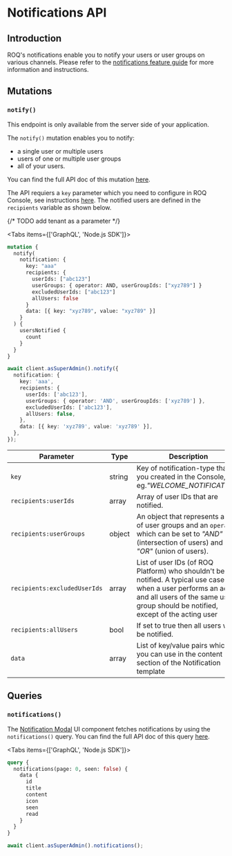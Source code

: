 
# Notifications API

## Introduction

ROQ's notifications enable you to notify your users or user groups on various channels. Please refer to
the [notifications feature guide](/notifications) for more information and instructions.

## Mutations

### `notify()`

<Callout type="info" emoji="ℹ️">
  This endpoint is only available from the server side of your application.
</Callout>

The `notify()` mutation enables you to notify:

* a single user or multiple users
* users of one or multiple user groups
* all of your users.

You can find the full API doc of this mutation [here](https://mars-pp.roq-platform.com/docs/#mutation-notify).

The API requiers a `key` parameter which you need to configure in ROQ Console, see
instructions [here](/notifications#2-create-new-notification-template). The notified users are
defined in the `recipients` variable as shown below.

{/* TODO add tenant as a parameter */}

<Tabs items={['GraphQL', 'Node.js SDK']}><Tab>

```graphql
mutation {
  notify(
    notification: {
      key: "aaa"
      recipients: {
        userIds: ["abc123"]
        userGroups: { operator: AND, userGroupIds: ["xyz789"] }
        excludedUserIds: ["abc123"]
        allUsers: false
      }
      data: [{ key: "xyz789", value: "xyz789" }]
    }
  ) {
    usersNotified {
      count
    }
  }
}

```

</Tab><Tab>
```ts
await client.asSuperAdmin().notify({
  notification: {
    key: 'aaa',
    recipients: {
      userIds: ['abc123'],
      userGroups: { operator: 'AND', userGroupIds: ['xyz789'] },
      excludedUserIds: ['abc123'],
      allUsers: false,
    },
    data: [{ key: 'xyz789', value: 'xyz789' }],
  },
});
```
</Tab></Tabs>

| Parameter                    | Type   | Description                                                                                                                                                                                           |
|------------------------------|--------|-------------------------------------------------------------------------------------------------------------------------------------------------------------------------------------------------------|
| `key`                        | string | Key of notification-type that you created in the Console, eg._"WELCOME_NOTIFICATION"_                                                                                                                 |
| `recipients:userIds`         | array  | Array of user IDs that are notified.                                                                                                                                                                  |
| `recipients:userGroups`      | object | An object that represents a list of user groups and an `operator` which can be set to _"AND"_(intersection of users) and _"OR"_ (union of users).                                                     |
| `recipients:excludedUserIds` | array  | List of user IDs (of ROQ Platform) who shouldn't be notified. A typical use case is when a user performs an action and all users of the same user-group should be notified, except of the acting user |
| `recipients:allUsers`        | bool   | If set to true then all users will be notified.                                                                                                                                                       |
| `data`                       | array  | List of key/value pairs which you can use in the content section of the Notification template                                                                                                         |

## Queries

### `notifications()`

The [Notification Modal](/notifications/notification-modal) UI component fetches notifications by using the
`notifications()` query. You can find the full API doc of this query [here](https://mars-pp.roq-platform.com/docs/#query-notifications).

<Tabs items={['GraphQL', 'Node.js SDK']}><Tab>

```graphql
query {
  notifications(page: 0, seen: false) {
    data {
      id
      title
      content
      icon
      seen
      read
    }
  }
}
```

</Tab><Tab>
```ts
await client.asSuperAdmin().notifications();
```
</Tab></Tabs>
